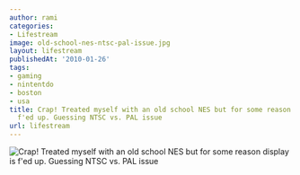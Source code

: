```yaml
---
author: rami
categories:
- Lifestream
image: old-school-nes-ntsc-pal-issue.jpg
layout: lifestream
publishedAt: '2010-01-26'
tags:
- gaming
- nintentdo
- boston
- usa
title: Crap! Treated myself with an old school NES but for some reason display is
  f'ed up. Guessing NTSC vs. PAL issue
url: lifestream
---
```


![Crap! Treated myself with an old school NES but for some reason display is f'ed up. Guessing NTSC vs. PAL issue](/assets/images/content/lifestream/old-school-nes-ntsc-pal-issue.jpg)
